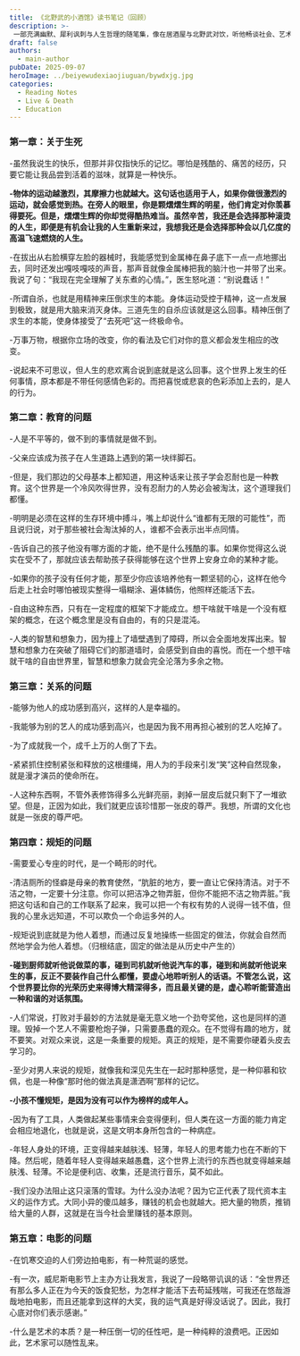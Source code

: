 ```yaml
---
title: 《北野武的小酒馆》读书笔记（回顾）
description: >-
 一部充满幽默、犀利讽刺与人生哲理的随笔集，像在居酒屋与北野武对饮，听他畅谈社会、艺术与人生的荒诞与真相。
draft: false
authors:
  - main-author
pubDate: 2025-09-07
heroImage: ../beiyewudexiaojiuguan/bywdxjg.jpg
categories:
  - Reading Notes
  - Live & Death
  - Education
---
```


### 第一章：关于生死

-虽然我说生的快乐，但那并非仅指快乐的记忆。哪怕是残酷的、痛苦的经历，只要它能让我品尝到活着的滋味，就算是一种快乐。

**-物体的运动越激烈，其摩擦力也就越大。这句话也适用于人，如果你做很激烈的运动，就会感觉到热。在旁人的眼里，你是颗熠熠生辉的明星，他们肯定对你羡慕得要死。但是，熠熠生辉的你却觉得酷热难当。虽然辛苦，我还是会选择那种滚烫的人生，即便是有机会让我的人生重新来过，我想我还是会选择那种会以几亿度的高温飞速燃烧的人生。**

-在拔出从右脸横穿左脸的器械时，我能感觉到金属棒在鼻子底下一点一点地挪出去，同时还发出嘎吱嘎吱的声音，那声音就像金属棒把我的脑汁也一并带了出来。我说了句：“我现在完全理解了关东煮的心情。”，医生怒叱道：“别说蠢话！”

-所谓自杀，也就是用精神来压倒求生的本能。身体运动受控于精神，这一点发展到极致，就是用大脑来消灭身体。三道先生的自杀应该就是这么回事。精神压倒了求生的本能，使身体接受了“去死吧”这一终极命令。

-万事万物，根据你立场的改变，你的看法及它们对你的意义都会发生相应的改变。

-说起来不可思议，但人生的悲欢离合说到底就是这么回事。这个世界上发生的任何事情，原本都是不带任何感情色彩的。而把喜悦或悲哀的色彩添加上去的，是人的行为。

### 第二章：教育的问题

-人是不平等的，做不到的事情就是做不到。

-父亲应该成为孩子在人生道路上遇到的第一块绊脚石。

-但是，我们那边的父母基本上都知道，用这种话来让孩子学会忍耐也是一种教育。这个世界是一个冷风吹得世界，没有忍耐力的人势必会被淘汰，这个道理我们都懂。

-明明是必须在这样的生存环境中搏斗，嘴上却说什么“谁都有无限的可能性”，而且说归说，对于那些被社会淘汰掉的人，谁都不会表示出半点同情。

-告诉自己的孩子他没有哪方面的才能，绝不是什么残酷的事。如果你觉得这么说实在受不了，那就应该去帮助孩子获得能够在这个世界上安身立命的某种才能。

-如果你的孩子没有任何才能，那至少你应该培养他有一颗坚韧的心，这样在他今后走上社会时哪怕被现实整得一塌糊涂、遍体鳞伤，他照样还能活下去。

-自由这种东西，只有在一定程度的框架下才能成立。想干啥就干啥是一个没有框架的概念，在这个概念里是没有自由的，有的只是混沌。

-人类的智慧和想象力，因为撞上了墙壁遇到了障碍，所以会全面地发挥出来。智慧和想象力在突破了阻碍它们的那道墙时，会感受到自由的喜悦。而在一个想干啥就干啥的自由世界里，智慧和想象力就会完全沦落为多余之物。

### 第三章：关系的问题

-能够为他人的成功感到高兴，这样的人是幸福的。

-我能够为别的艺人的成功感到高兴，也是因为我不用再担心被别的艺人吃掉了。

-为了成就我一个，成千上万的人倒了下去。

-紧紧抓住控制紧张和释放的这根缰绳，用人为的手段来引发“笑”这种自然现象，就是漫才演员的使命所在。

-人这种东西啊，不管外表修饰得多么光鲜亮丽，剥掉一层皮后就只剩下了一堆欲望。但是，正因为如此，我们就更应该珍惜那一张皮的尊严。我想，所谓的文化也就是一张皮的尊严吧。

### 第四章：规矩的问题

-需要爱心专座的时代，是一个畸形的时代。

-清洁厕所的怪癖是母亲的教育使然，“肮脏的地方，要一直让它保持清洁。对于不洁之物，一定要十分注意。你可以把洁净之物弄脏，但你不能把不洁之物弄脏。”我把这句话和自己的工作联系了起来，我可以把一个有权有势的人说得一钱不值，但我的心里永远知道，不可以欺负一个命运多舛的人。

-规矩说到底就是为他人着想，而通过反复地操练一些固定的做法，你就会自然而然地学会为他人着想。（归根结底，固定的做法是从历史中产生的）

**-碰到厨师就听他说做菜的事，碰到司机就听他说汽车的事，碰到和尚就听他说来生的事，反正不要装作自己什么都懂，要虚心地聆听别人的话语。不管怎么说，这个世界要比你的光荣历史来得博大精深得多，而且最关键的是，虚心聆听能营造出一种和谐的对话氛围。**

-人们常说，打败对手最妙的方法就是毫无意义地一个劲夸奖他，这也是同样的道理。毁掉一个艺人不需要枪炮子弹，只需要愚蠢的观众。在不觉得有趣的地方，就不要笑。对观众来说，这是一条重要的规矩。真正的规矩，是不需要你硬着头皮去学习的。

-至少对男人来说的规矩，就像我和深见先生在一起时那种感觉，是一种仰慕和钦佩，也是一种像“那时他的做法真是潇洒啊”那样的记忆。

**-小孩不懂规矩，是因为没有可以作为榜样的成年人。**

-因为有了工具，人类做起某些事情来会变得便利，但人类在这一方面的能力肯定会相应地退化，也就是说，这是文明本身所包含的一种病症。

-年轻人身处的环境，正变得越来越肤浅、轻薄，年轻人的思考能力也在不断的下降。然后呢，随着年轻人变得越来越愚蠢，这个世界上流行的东西也就变得越来越肤浅、轻薄。不论是便利店、收集，还是流行音乐，莫不如此。

-我们没办法阻止这只滚落的雪球。为什么没办法呢？因为它正代表了现代资本主义的运作方式。大同小异的傻瓜越多，赚钱的机会也就越大。把大量的物质，推销给大量的人群，这就是在当今社会里赚钱的基本原则。

### 第五章：电影的问题

-在饥寒交迫的人们旁边拍电影，有一种荒诞的感觉。

-有一次，威尼斯电影节上主办方让我发言，我说了一段略带讥讽的话：“全世界还有那么多人正在为今天的饭食犯愁，为怎样才能活下去苟延残喘，可我还在悠哉游哉地拍电影，而且还能拿到这样的大奖，我的运气真是好得没话说了。因此，我打心底对你们表示感谢。”

-什么是艺术的本质？是一种压倒一切的任性吧，是一种纯粹的浪费吧。正因如此，艺术家可以随性乱来。

